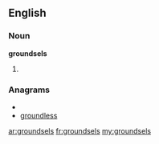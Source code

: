 ==English==

===Noun===
'''groundsels'''

# {{plural of|groundsel}}

===Anagrams===
* {{alphagram|deglnorssu}}
* [[groundless#English|groundless]]

[[ar:groundsels]]
[[fr:groundsels]]
[[my:groundsels]]